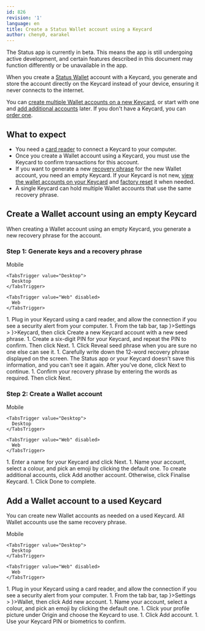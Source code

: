 ```yaml
---
id: 826
revision: '1'
language: en
title: Create a Status Wallet account using a Keycard
author: cheny0, earakel
---
```


<Admonition type="beta" status="Status app is currently in beta">
  The Status app is currently in beta. This means the app is still undergoing active development, and certain features described in this document may function differently or be unavailable in the app.
</Admonition>

When you create a [Status Wallet](../wallet/status-wallet-your-quick-start-guide.mdx) account with a Keycard, you generate and store the account directly on the Keycard instead of your device, ensuring it never connects to the internet.

You can [create multiple Wallet accounts on a new Keycard](#create-a-wallet-account-using-an-empty-keycard), or start with one and [add additional accounts](#add-a-wallet-account-to-a-used-keycard) later. If you don't have a Keycard, you can [order one](https://status.app/keycard)<ExternalIcon />.

## What to expect

- You need a [card reader](./keycard-faq.mdx) to connect a Keycard to your computer.
- Once you create a Wallet account using a Keycard, you must use the Keycard to confirm transactions for this account.
- If you want to generate a new [recovery phrase](../profile/understand-your-status-keys-and-recovery-phrase.mdx#about-your-recovery-phrase) for the new Wallet account, you need an empty Keycard. If your Keycard is not new, [view the wallet accounts on your Keycard](./view-the-wallet-accounts-on-your-keycard.mdx) and [factory reset](./factory-reset-your-keycard.mdx) it when needed.
- A single Keycard can hold multiple Wallet accounts that use the same recovery phrase.

## Create a Wallet account using an empty Keycard

When creating a Wallet account using an empty Keycard, you generate a new recovery phrase for the account.

### Step 1: Generate keys and a recovery phrase

<Tabs defaultValue="Desktop">
  <TabsList size={32}>
    <TabsTrigger value="Mobile" disabled>
      Mobile
    </TabsTrigger>

    <TabsTrigger value="Desktop">
      Desktop
    </TabsTrigger>

    <TabsTrigger value="Web" disabled>
      Web
    </TabsTrigger>
  </TabsList>

  <TabsContent value="Desktop">
    1. Plug in your Keycard using a card reader, and allow the connection if you see a security alert from your computer.
    1. From the tab bar, tap <ContextTag icon={<SettingsDesktopIcon />}>Settings</ContextTag> > <ContextTag icon={<KeycardDesktopIcon />}>Keycard</ContextTag>, then click <ContextTag>Create a new Keycard account with a new seed phrase</ContextTag>.
    1. Create a six-digit PIN for your Keycard, and repeat the PIN to confirm. Then click <ContextTag>Next</ContextTag>.
    1. Click <ContextTag>Reveal seed phrase</ContextTag> when you are sure no one else can see it.
    1. Carefully write down the 12-word recovery phrase displayed on the screen. The Status app or your Keycard doesn't save this information, and you can't see it again. After you've done, click <ContextTag>Next</ContextTag> to continue.
    1. Confirm your recovery phrase by entering the words as required. Then click <ContextTag>Next</ContextTag>.
  </TabsContent>
</Tabs>

### Step 2: Create a Wallet account

<Tabs defaultValue="Desktop">
  <TabsList size={32}>
    <TabsTrigger value="Mobile" disabled>
      Mobile
    </TabsTrigger>

    <TabsTrigger value="Desktop">
      Desktop
    </TabsTrigger>

    <TabsTrigger value="Web" disabled>
      Web
    </TabsTrigger>
  </TabsList>

  <TabsContent value="Desktop">
    1. Enter a name for your Keycard and click <ContextTag>Next</ContextTag>.
    1. Name your account, select a colour, and pick an emoji by clicking the default one. To create additional accounts, click <ContextTag>Add another account</ContextTag>. Otherwise, click <ContextTag>Finalise Keycard</ContextTag>.
    1. Click <ContextTag>Done</ContextTag> to complete.
  </TabsContent>
</Tabs>

## Add a Wallet account to a used Keycard

You can create new Wallet accounts as needed on a used Keycard. All Wallet accounts use the same recovery phrase.

<Tabs defaultValue="Desktop">
  <TabsList size={32}>
    <TabsTrigger value="Mobile" disabled>
      Mobile
    </TabsTrigger>

    <TabsTrigger value="Desktop">
      Desktop
    </TabsTrigger>

    <TabsTrigger value="Web" disabled>
      Web
    </TabsTrigger>
  </TabsList>

  <TabsContent value="Desktop">
    1. Plug in your Keycard using a card reader, and allow the connection if you see a security alert from your computer.
    1. From the tab bar, tap <ContextTag icon={<SettingsDesktopIcon />}>Settings</ContextTag> > <ContextTag icon={<WalletDesktopIcon />}>Wallet</ContextTag>, then click <ContextTag>Add new account</ContextTag>.
    1. Name your account, select a colour, and pick an emoji by clicking the default one.
    1. Click your profile picture under <ContextTag>Origin</ContextTag> and choose the Keycard to use.
    1. Click <ContextTag>Add account</ContextTag>.
    1. Use your Keycard PIN or biometrics to confirm.
  </TabsContent>
</Tabs>
